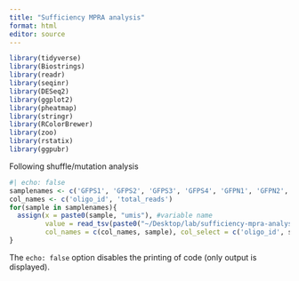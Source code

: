 ```yaml
---
title: "Sufficiency MPRA analysis"
format: html
editor: source
---
```



```r
library(tidyverse)
library(Biostrings)
library(readr)
library(seqinr)
library(DESeq2)
library(ggplot2)
library(pheatmap)
library(stringr)
library(RColorBrewer)
library(zoo)
library(rstatix)
library(ggpubr)
```

Following shuffle/mutation analysis
```r
#| echo: false
samplenames <- c('GFPS1', 'GFPS2', 'GFPS3', 'GFPS4', 'GFPN1', 'GFPN2', 'GFPN3', 'GFPN4', 'FFS1', 'FFS2', 'FFS3', 'FFS4', 'FFN1', 'FFN2', 'FFN3', 'FFN4')
col_names <- c('oligo_id', 'total_reads')
for(sample in samplenames){ 
  assign(x = paste0(sample, "umis"), #variable name
         value = read_tsv(paste0("~/Desktop/lab/sufficiency-mpra-analysis/fract_umis/", sample, ".umis.txt"), #file path
         col_names = c(col_names, sample), col_select = c('oligo_id', sample))) #name columns and select
}
```

The `echo: false` option disables the printing of code (only output is displayed).
